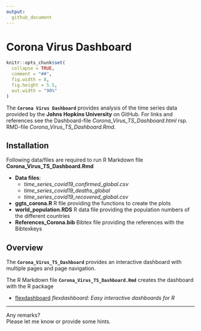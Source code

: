 ```yaml
---
output:
  github_document
---
```


<!-- README.md is generated from README.Rmd. Please edit that file -->

# Corona Virus Dashboard


```r
knitr::opts_chunk$set(
  collapse = TRUE,
  comment = "##",
  fig.width = 8, 
  fig.height = 5.5,
  out.width = "90%"
)

```

The **`Corona Virus Dashboard`** provides analysis of the time series data provided by the **Johns Hopkins University** on GitHub. For links and references see the Dashboard-file *Corona_Virus_TS_Dashboard.html* rsp. RMD-file *Corona_Virus_TS_Dashboard.Rmd*.

## Installation

Following data/files are required to run R Markdown file
**Corona_Virus_TS_Dashboard.Rmd**

* **Data files**:  
    + *time_series_covid19_confirmed_global.csv* 
    + *time_series_covid19_deaths_global*
    + *time_series_covid19_recovered_global.csv*

* **ggts_corona.R** R file providing the functions to create the plots
* **world_population.RDS** R data file providing the population numbers of the different countries 
* **References_Corona.bib** Bibtex file providing the references with the Bibtexkeys


## Overview

The **`Corona_Virus_TS_Dashboard`** provides an interactive dashboard with 
multiple pages and page navigation. 

The R Markdown file **`Corona_Virus_TS_Dashboard.Rmd`** creates the 
dashboard with the R package

- [flexdashboard](https://rmarkdown.rstudio.com/flexdashboard/) *flexdashboard: Easy interactive dashboards for R*


----------------------

Any remarks?    
Please let me know or provide some hints.
